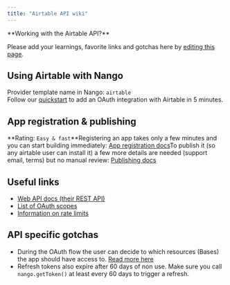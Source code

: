 ```yaml
---
title: "Airtable API wiki"
---
```


<Info>
**Working with the Airtable API?**

Please add your learnings, favorite links and gotchas here by
[editing this page](https://github.com/nangohq/nango/tree/master/docs/docs/providers/airtable.md).

</Info>

## Using Airtable with Nango[](#using-airtable-with-nango "Direct link to Using Airtable with Nango")

Provider template name in Nango: `airtable`  
Follow our [quickstart](/quickstart) to add an OAuth integration with Airtable
in 5 minutes.

## App registration & publishing[](#app-registration--publishing "Direct link to App registration & publishing")

**Rating: `Easy & fast`**Registering an app takes only a few minutes and you can
start building immediately:
[App registration docs](https://airtable.com/developers/web/guides/oauth-integrations)To
publish it (so any airtable user can install it) a few more details are needed
(support email, terms) but no manual review:
[Publishing docs](https://airtable.com/developers/web/guides/oauth-integrations#distributing-your-integration)

## Useful links[](#useful-links "Direct link to Useful links")

- [Web API docs (their REST API)](https://airtable.com/developers/web/api/introduction)
- [List of OAuth scopes](https://airtable.com/developers/web/api/scopes)
- [Information on rate limits](https://airtable.com/developers/web/api/rate-limits)

## API specific gotchas[](#api-specific-gotchas "Direct link to API specific gotchas")

- During the OAuth flow the user can decide to which resources (Bases) the app
  should have access to.
  [Read more here](https://airtable.com/developers/web/api/oauth-reference#resources)
- Refresh tokens also expire after 60 days of non use. Make sure you call
  `nango.getToken()` at least every 60 days to trigger a refresh.
